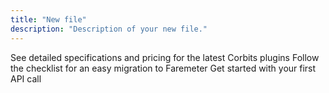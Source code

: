 ```yaml
---
title: "New file"
description: "Description of your new file."
---
```


<CardGroup cols={3}>
  <Card title="Facilitator comparison chart" icon="head-side-gear" href="/about-corbits/pricing">
    See detailed specifications and pricing for the latest Corbits plugins
  </Card>
  <Card title="Migrate to Faremeter" icon="sparkles" href="/faremeter/">
    Follow the checklist for an easy migration to Faremeter
  </Card>
  <Card title="Start building" icon="code" href="/quickstart">
    Get started with your first API call
  </Card>
</CardGroup>